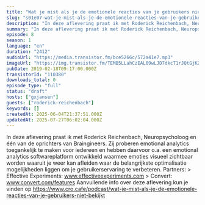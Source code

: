 ```yaml
---
title: "Wat je mist als je de emotionele reacties van je gebruikers niet bekijkt, met Roderick Reichenbach (Braingineers)"
slug: "s01e07-wat-je-mist-als-je-de-emotionele-reacties-van-je-gebruikers-niet-bekijkt"
description: "In deze aflevering praat ik met Roderick Reichenbach, Neuropsycholoog en één van de oprichters van Braingineers. Zij proberen emotional analytics toegankelijk te maken voor iedereen en hebben daarvoor o.a. een emotional analytics softwareplatform ontwikkeld waarmee emoties visueel zichtbaar worden waaruit je weer kan afleiden waar de belangrijkste optimalisatie mogelijkheden liggen om je gebruikerservaring te verbeteren. Partners: > Effective Experiments: www.effectiveexperiments.com > Convert: www.convert.com/features Aanvullende info over deze aflevering kun je vinden op https://www.cro.cafe/podcast/wat-je-mist-als-je-de-emotionele-reacties-van-je-gebruikers-niet-bekijkt"
summary: "In deze aflevering praat ik met Roderick Reichenbach, Neuropsycholoog en één van de oprichters van Braingineers. Zij proberen emotional analytics toegankelijk te maken voor iedereen en hebben daarvoor o.a. een emotional analytics softwareplatform ontwikkeld waarmee emoties visueel zichtbaar worden waaruit je weer kan afleiden waar de belangrijkste optimalisatie mogelijkheden liggen om je gebruikerservaring te verbeteren.\r\n\r\nPartners:\r\n> Effective Experiments: www.effectiveexperiments.com\r\n> Convert: www.convert.com/features\r\n\r\nAanvullende info over deze aflevering kun je vinden op https://www.cro.cafe/podcast/wat-je-mist-als-je-de-emotionele-reacties-van-je-gebruikers-niet-bekijkt"
episode: 8
season: 1
language: "en"
duration: "2412"
audioUrl: "https://media.transistor.fm/bce5266c/572a41e7.mp3"
imageUrl: "https://img.transistor.fm/TEMB5LLahCzEAL09wLJD7dkcT1rJQtGjKZWu4FkTheI/rs:fill:0:0:1/w:3000/h:3000/q:60/aHR0cHM6Ly9pbWct/dXBsb2FkLXByb2R1/Y3Rpb24udHJhbnNp/c3Rvci5mbS9lcGlz/b2RlLzExMDM4MC8x/NjAxNTg4NzE5LWFy/dHdvcmsuanBn.webp"
pubDate: 2019-02-18T09:17:00.000Z
transistorId: "110380"
downloads_total: 0
episode_type: "full"
status: "draft"
hosts: ["gxjansen"]
guests: ["roderick-reichenbach"]
keywords: []
createdAt: 2025-06-04T21:37:51.000Z
updatedAt: 2025-07-27T06:02:04.000Z
---
```


In deze aflevering praat ik met Roderick Reichenbach, Neuropsycholoog en één van de oprichters van Braingineers. Zij proberen emotional analytics toegankelijk te maken voor iedereen en hebben daarvoor o.a. een emotional analytics softwareplatform ontwikkeld waarmee emoties visueel zichtbaar worden waaruit je weer kan afleiden waar de belangrijkste optimalisatie mogelijkheden liggen om je gebruikerservaring te verbeteren. Partners: > Effective Experiments: www.effectiveexperiments.com > Convert: www.convert.com/features Aanvullende info over deze aflevering kun je vinden op https://www.cro.cafe/podcast/wat-je-mist-als-je-de-emotionele-reacties-van-je-gebruikers-niet-bekijkt
